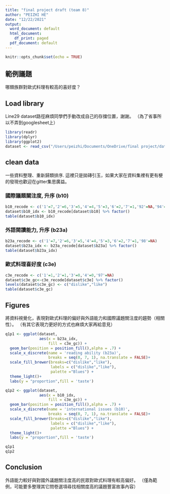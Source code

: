 ```yaml
---
title: "final project draft (team 8)"
author: "PEIZHI HE"
date: "12/22/2021"
output:
  word_document: default
  html_document:
    df_print: paged
  pdf_document: default
---
```


```r
knitr::opts_chunk$set(echo = TRUE)
```

## 範例議題

哪類族群對歐式料理有較高的喜好度？

## Load library

Line29 dataset路徑麻煩同學們手動改成自己的存擋位置，謝謝。
（為了省事所以不弄到googlesheet上）

```r
library(readr)
library(dplyr)
library(ggplot2)
dataset <- read_csv("/Users/peizhi/Documents/OneDrive/final project/dataset.csv", show_col_types = FALSE)
```

## clean data

一些資料整理、重新歸類排序.
這裡只是拋磚引玉，如果大家在資料集裡有更有梗的發現也歡迎在gitter集思廣益。

### 國際議題關注度, 升序 (b10)

```r
b10_recode <- c('1'=7,'2'=6,'3'=5,'4'=4,'5'=3,'6'=2,'7'=1,'92'=NA,'94'=NA)
dataset$b10_idx <- b10_recode[dataset$b10] %>% factor()
table(dataset$b10_idx)
```

### 外語閱讀能力, 升序 (b23a)

```r
b23a_recode <- c('1'=7,'2'=6,'3'=5,'4'=4,'5'=3,'6'=2,'7'=1,'98'=NA)
dataset$b23a_idx <- b23a_recode[dataset$b23a] %>% factor()
table(dataset$b23a_idx)
```

### 歐式料理喜好度 (c3e)

```r
c3e_recode <- c('1'=1,'2'=1,'3'=0,'4'=0,'97'=NA)
dataset$c3e_gc<-c3e_recode[dataset$c3e] %>% factor()
levels(dataset$c3e_gc) <- c("dislike","like")
table(dataset$c3e_gc)
```


## Figures

將資料視覺化，表現對歐式料理的偏好與外語能力和國際議題關注度的趨勢（相關性）。
（有其它表現力更好的方式也麻煩大家再給意見）

```r
q1p1 <- ggplot(dataset,
               aes(x = b23a_idx,
                   fill = c3e_gc)) +
  geom_bar(position = position_fill(),alpha = .7) +
  scale_x_discrete(name = 'reading ability (b23a)',
                   breaks = seq(0, 7, 1), na.translate = FALSE)+
  scale_fill_brewer(breaks=c("dislike","like"),
                    labels = c("dislike","like"),
                    palette ="Blues") +
  theme_light()+
  labs(y = "proportion",fill = 'taste')

q1p2 <- ggplot(dataset,
               aes(x = b10_idx,
                   fill = c3e_gc)) +
  geom_bar(position = position_fill(),alpha = .7) +
  scale_x_discrete(name = 'international issues (b10)',
                   breaks = seq(0, 7, 1), na.translate = FALSE)+
  scale_fill_brewer(breaks=c("dislike","like"),
                    labels = c("dislike","like"),
                    palette ="Blues") + 
  theme_light()+
  labs(y = "proportion",fill = 'taste')

q1p1
q1p2
```


## Conclusion

外語能力較好與對國外議題關注度高的民眾對歐式料理有較高偏好。
（僅為範例，可能要多整理其它問卷選項尋找相關度高的議題豐富故事內容）
